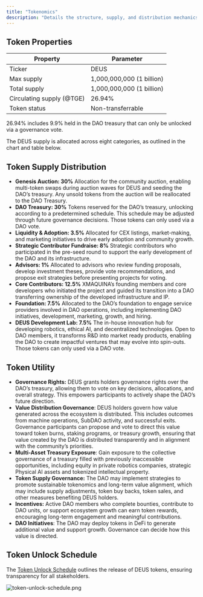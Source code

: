 ```yaml
---
title: "Tokenomics"
description: "Details the structure, supply, and distribution mechanics of the DEUS token, outlining how it powers governance and value creation across the DAO."
---
```


## Token Properties

| **Property**              | **Parameter**             |
| ------------------------- | ------------------------- |
| Ticker                    | DEUS                      |
| Max supply                | 1,000,000,000 (1 billion) |
| Total supply              | 1,000,000,000 (1 billion) |
| Circulating supply (@TGE) | 26.94%                    |
| Token status              | Non-transferrable         |

<Note>
  26.94% includes 9.9% held in the DAO treasury that can only be unlocked via a governance vote.
</Note>

The DEUS supply is allocated across eight categories, as outlined in the chart and table below.

## Token Supply Distribution

- **Genesis Auction: 30%** Allocation for the community auction, enabling multi-token swaps during auction waves for DEUS and seeding the DAO’s treasury. Any unsold tokens from the auction will be reallocated to the DAO Treasury.
- **DAO Treasury: 30%** Tokens reserved for the DAO’s treasury, unlocking according to a predetermined schedule. This schedule may be adjusted through future governance decisions. Those tokens can only used via a DAO vote.
- **Liquidity & Adoption: 3.5%** Allocated for CEX listings, market-making, and marketing initiatives to drive early adoption and community growth.
- **Strategic Contributor Fundraise: 8%** Strategic contributors who participated in the pre-seed round to support the early development of the DAO and its infrastructure.
- **Advisors: 1%** Allocated to advisors who review funding proposals, develop investment theses, provide vote recommendations, and propose exit strategies before presenting projects for voting.
- **Core Contributors: 12.5%** XMAQUINA’s founding members and core developers who initiated the project and guided its transition into a DAO transferring ownership of the developed infrastructure and IP.
- **Foundation: 7.5%** Allocated to the DAO’s foundation to engage service providers involved in DAO operations, including implementing DAO initiatives, development, marketing, growth, and hiring.
- **DEUS Development Lab: 7.5%** The in-house innovation hub for developing robotics, ethical AI, and decentralized technologies. Open to DAO members, it transforms R&D into market ready products, enabling the DAO to create impactful ventures that may evolve into spin-outs. Those tokens can only used via a DAO vote.

## Token Utility

- **Governance Rights:** DEUS grants holders governance rights over the DAO’s treasury, allowing them to vote on key decisions, allocations, and overall strategy. This empowers participants to actively shape the DAO’s future direction.
- **Value Distribution Governance**: DEUS holders govern how value generated across the ecosystem is distributed. This includes outcomes from machine operations, SubDAO activity, and successful exits. Governance participants can propose and vote to direct this value toward token burns, staking programs, or treasury growth, ensuring that value created by the DAO is distributed transparently and in alignment with the community’s priorities.
- **Multi-Asset Treasury Exposure**: Gain exposure to the collective governance of a treasury filled with previously inaccessible opportunities, including equity in private robotics companies, strategic Physical AI assets and tokenized intellectual property.
- **Token Supply Governance:** The DAO may implement strategies to promote sustainable tokenomics and long-term value alignment, which may include supply adjustments, token buy backs, token sales, and other measures benefiting DEUS holders.
- **Incentives:** Active DAO members who complete bounties, contribute to DAO units, or support ecosystem growth can earn token rewards, encouraging long-term engagement and meaningful contributions.
- **DAO Initiatives**: The DAO may deploy tokens in DeFi to generate additional value and support growth. Governance can decide how this value is directed.

## Token Unlock Schedule

The [Token Unlock Schedule](https://docs.google.com/spreadsheets/d/1i8Mz6RPWvoM5IG2hpVGlhuWRalxUqXcWU1rnN-64AKI/edit?usp=sharing) outlines the release of DEUS tokens, ensuring transparency for all stakeholders.

![token-unlock-schedule.png](/images/token-unlock-schedule.png)